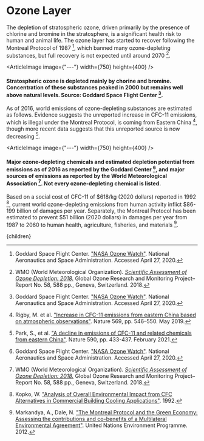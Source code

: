 



# Ozone Layer

The depletion of stratospheric ozone, driven primarily by the presence of chlorine and bromine in the stratosphere, is a significant health risk to human and animal life. The ozone layer has started to recover following the Montreal Protocol of 1987 [^2], which banned many ozone-depleting substances, but full recovery is not expected until around 2070 [^10].

<ArticleImage image={"---"} width={750} height={400} />
#### Stratospheric ozone is depleted mainly by chorine and bromine. Concentration of these substances peaked in 2000 but remains well above natural levels. Source: Goddard Space Flight Center [^2].

As of 2016, world emissions of ozone-depleting substances are estimated as follows. Evidence suggests the unreported increase in CFC-11 emissions, which is illegal under the Montreal Protocol, is coming from Eastern China [^8], though more recent data suggests that this unreported source is now decreasing [^6].

<ArticleImage image={"---"} width={750} height={400} />
#### Major ozone-depleting chemicals and estimated depletion potential from emissions as of 2016 as reported by the Goddard Center [^2], and major sources of emissions as reported by the World Meteorological Association [^10]. Not every ozone-depleting chemical is listed.

Based on a social cost of CFC-11 of $618/kg (2020 dollars) reported in 1992 [^3], current world ozone-depleting emissions from human activity inflict $86-199 billion of damages per year. Separately, the Montreal Protocol has been estimated to prevent $51 billion (2020 dollars) in damages per year from 1987 to 2060 to human health, agriculture, fisheries, and materials [^5].

<MonitorUnaccountedSourcesOfOzoneDepletionSolution />

[^1]: Environmental Investigation Agency. ["Illegal Trade in Refrigerants"](https://eia-international.org/climate/illegal-trade-in-refrigerants/). Accessed September 13, 2022.

[^2]: Goddard Space Flight Center. ["NASA Ozone Watch"](https://ozonewatch.gsfc.nasa.gov/). National Aeronautics and Space Administration. Accessed April 27, 2020.

[^3]: Kopko, W. ["Analysis of Overall Environmental Impact from CFC Alternatives in Commercial Building Cooling Applications"](https://www.aceee.org/files/proceedings/1992/data/papers/SS92_Panel9_Paper12.pdf). 1992.

[^4]: Landers, F. P. "The Black Market Trade in Chlorofluorocarbons: The Montreal Protocol Makes Banned Refrigeratants a Hot Commodity". https://heinonline.org/HOL/LandingPage?handle=hein.journals/gjicl26&div=36&id=&page=. 1996.

[^5]: Markandya, A., Dale, N. ["The Montreal Protocol and the Green Economy: Assessing the contributions and co-benefits of a Multilateral Environmental Agreement"](https://www.unenvironment.org/ozonaction/resources/publication/montreal-protocol-and-green-economy-assessing-contributions-and-co-benefits). United Nations Environment Programme. 2012.

[^6]: Park, S., et al. ["A decline in emissions of CFC-11 and related chemicals from eastern China"](https://www.nature.com/articles/s41586-021-03277-w). Nature 590, pp. 433-437. February 2021.

[^7]: Pyle, J. A., Keeble, J., Abraham, N. J., Chipperfield, M. P., Griffiths , P. T. ["Integrated ozone depletion as a metric for ozone recovery"](https://www.nature.com/articles/s41586-022-04968-8). Nature 608, pp. 719-723. August 2022.

[^8]: Rigby, M. et al. ["Increase in CFC-11 emissions from eastern China based on atmospheric observations"](https://www.nature.com/articles/s41586-019-1193-4). Nature 569, pp. 546–550. May 2019.

[^9]: United Nations Environment Programme. ["Illicit trade in ozone-depleting substances (ODS) from East Asia to the world"](https://www.unodc.org/documents/toc/Reports/TOCTA-EA-Pacific/TOCTA_EAP_c10.pdf). Accessed September 13, 2022.

[^10]: WMO (World Meteorological Organization). [*Scientific Assessment of Ozone Depletion: 2018.*](https://www.esrl.noaa.gov/csl/assessments/ozone/2018/) Global Ozone Research and Monitoring Project–Report No. 58, 588 pp., Geneva, Switzerland. 2018.

  <Article 
    focusAreaUrl={focusAreaUrl} 
    hierarchy={hierarchy} 
    site={site}
  >
    {children}
  </Article>